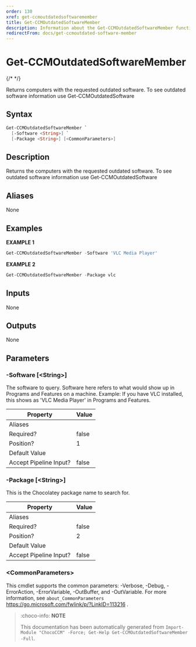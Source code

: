 ```yaml
---
order: 130
xref: get-ccmoutdatedsoftwaremember
title: Get-CCMOutdatedSoftwareMember
description: Information about the Get-CCMOutdatedSoftwareMember function
redirectFrom: docs/get-ccmoutdated-software-member
---
```


# Get-CCMOutdatedSoftwareMember

{/* <!-- This documentation is automatically generated from /Get-CCMOutdatedSoftwareMember.ps1 using GenerateDocs.ps1. Contributions are welcome at the original location(s). --> */}

Returns computers with the requested outdated software. To see outdated software information use Get-CCMOutdatedSoftware

## Syntax

~~~powershell
Get-CCMOutdatedSoftwareMember `
  [-Software <String>] `
  [-Package <String>] [<CommonParameters>]
~~~

## Description

Returns the computers with the requested outdated software. To see outdated software information use Get-CCMOutdatedSoftware


## Aliases

None

## Examples

 **EXAMPLE 1**

~~~powershell
Get-CCMOutdatedSoftwareMember -Software 'VLC Media Player'

~~~

**EXAMPLE 2**

~~~powershell
Get-CCMOutdatedSoftwareMember -Package vlc

~~~

## Inputs

None

## Outputs

None

## Parameters

###  -Software [&lt;String&gt;]
The software to query. Software here refers to what would show up in Programs and Features on a machine.
Example: If you have VLC installed, this shows as 'VLC Media Player' in Programs and Features.

Property               | Value
---------------------- | -----
Aliases                |
Required?              | false
Position?              | 1
Default Value          |
Accept Pipeline Input? | false

###  -Package [&lt;String&gt;]
This is the Chocolatey package name to search for.

Property               | Value
---------------------- | -----
Aliases                |
Required?              | false
Position?              | 2
Default Value          |
Accept Pipeline Input? | false

### &lt;CommonParameters&gt;

This cmdlet supports the common parameters: -Verbose, -Debug, -ErrorAction, -ErrorVariable, -OutBuffer, and -OutVariable. For more information, see `about_CommonParameters` https://go.microsoft.com/fwlink/p/?LinkID=113216 .



<Xref title="Function Reference" value="chococcm-functions" />

> :choco-info: **NOTE**
> 
> This documentation has been automatically generated from `Import-Module "ChocoCCM" -Force; Get-Help Get-CCMOutdatedSoftwareMember -Full`.
